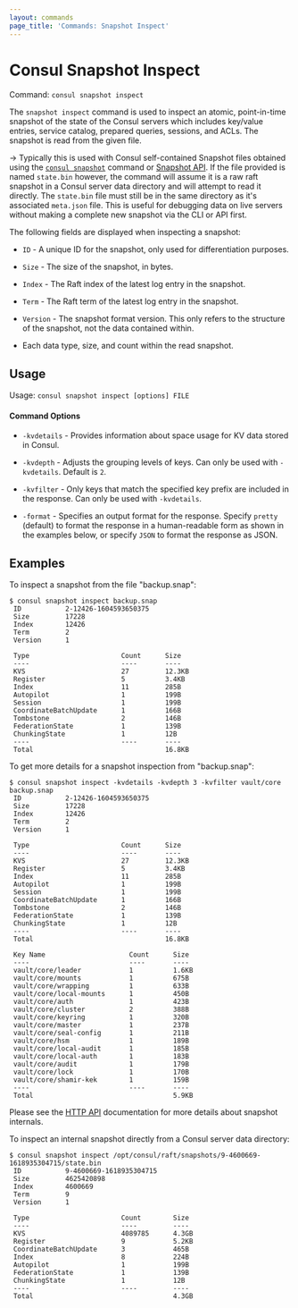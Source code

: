 ```yaml
---
layout: commands
page_title: 'Commands: Snapshot Inspect'
---
```


# Consul Snapshot Inspect

Command: `consul snapshot inspect`

The `snapshot inspect` command is used to inspect an atomic, point-in-time
snapshot of the state of the Consul servers which includes key/value entries,
service catalog, prepared queries, sessions, and ACLs. The snapshot is read
from the given file.

-> Typically this is used with Consul self-contained Snapshot files obtained
using the [`consul snapshot`](/consul/commands/snapshot) command or [Snapshot
API](/consul/api-docs/snapshot#generate-snapshot). If the file provided is named
`state.bin` however, the command will assume it is a raw raft snapshot in a
Consul server data directory and will attempt to read it directly. The
`state.bin` file must still be in the same directory as it's associated
`meta.json` file. This is useful for debugging data on live servers without
making a complete new snapshot via the CLI or API first.

The following fields are displayed when inspecting a snapshot:

- `ID` - A unique ID for the snapshot, only used for differentiation purposes.

- `Size` - The size of the snapshot, in bytes.

- `Index` - The Raft index of the latest log entry in the snapshot.

- `Term` - The Raft term of the latest log entry in the snapshot.

- `Version` - The snapshot format version. This only refers to the structure of
  the snapshot, not the data contained within.

- Each data type, size, and count within the read snapshot.

## Usage

Usage: `consul snapshot inspect [options] FILE`

#### Command Options

- `-kvdetails` - Provides information about space usage for KV data stored in Consul.

- `-kvdepth` - Adjusts the grouping levels of keys.
  Can only be used with `-kvdetails`.
  Default is `2`.

- `-kvfilter` - Only keys that match the specified key prefix
  are included in the response.
  Can only be used with `-kvdetails`.

- `-format` - Specifies an output format for the response.
  Specify `pretty` (default) to format the response in a human-readable form
  as shown in the examples below,
  or specify `JSON` to format the response as JSON.

## Examples

To inspect a snapshot from the file "backup.snap":

```shell-session
$ consul snapshot inspect backup.snap
 ID           2-12426-1604593650375
 Size         17228
 Index        12426
 Term         2
 Version      1

 Type                       Count      Size
 ----                       ----       ----
 KVS                        27         12.3KB
 Register                   5          3.4KB
 Index                      11         285B
 Autopilot                  1          199B
 Session                    1          199B
 CoordinateBatchUpdate      1          166B
 Tombstone                  2          146B
 FederationState            1          139B
 ChunkingState              1          12B
 ----                       ----       ----
 Total                                 16.8KB
```

To get more details for a snapshot inspection from "backup.snap":

```shell-session
$ consul snapshot inspect -kvdetails -kvdepth 3 -kvfilter vault/core backup.snap
 ID           2-12426-1604593650375
 Size         17228
 Index        12426
 Term         2
 Version      1

 Type                       Count      Size
 ----                       ----       ----
 KVS                        27         12.3KB
 Register                   5          3.4KB
 Index                      11         285B
 Autopilot                  1          199B
 Session                    1          199B
 CoordinateBatchUpdate      1          166B
 Tombstone                  2          146B
 FederationState            1          139B
 ChunkingState              1          12B
 ----                       ----       ----
 Total                                 16.8KB

 Key Name                     Count      Size
 ----                         ----       ----
 vault/core/leader            1          1.6KB
 vault/core/mounts            1          675B
 vault/core/wrapping          1          633B
 vault/core/local-mounts      1          450B
 vault/core/auth              1          423B
 vault/core/cluster           2          388B
 vault/core/keyring           1          320B
 vault/core/master            1          237B
 vault/core/seal-config       1          211B
 vault/core/hsm               1          189B
 vault/core/local-audit       1          185B
 vault/core/local-auth        1          183B
 vault/core/audit             1          179B
 vault/core/lock              1          170B
 vault/core/shamir-kek        1          159B
 ----                         ----       ----
 Total                                   5.9KB
```

Please see the [HTTP API](/consul/api-docs/snapshot) documentation for
more details about snapshot internals.

To inspect an internal snapshot directly from a Consul server data directory:

```shell-session
$ consul snapshot inspect /opt/consul/raft/snapshots/9-4600669-1618935304715/state.bin
 ID           9-4600669-1618935304715
 Size         4625420898
 Index        4600669
 Term         9
 Version      1

 Type                       Count        Size
 ----                       ----         ----
 KVS                        4089785      4.3GB
 Register                   9            5.2KB
 CoordinateBatchUpdate      3            465B
 Index                      8            224B
 Autopilot                  1            199B
 FederationState            1            139B
 ChunkingState              1            12B
 ----                       ----         ----
 Total                                   4.3GB
```
